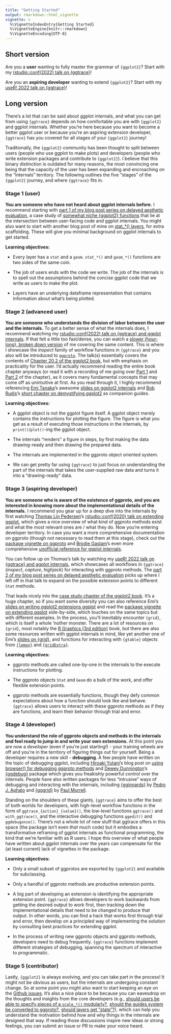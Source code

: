 ```yaml
---
title: "Getting Started"
output: rmarkdown::html_vignette
vignette: >
  %\VignetteIndexEntry{Getting Started}
  %\VignetteEngine{knitr::rmarkdown}
  %\VignetteEncoding{UTF-8}
---
```


## Short version

Are you a **user** wanting to fully master the grammar of `{ggplot2}`? Start with my [rstudio::conf(2022) talk on {ggtrace}](https://github.com/yjunechoe/ggtrace-rstudioconf2022)!

Are you an **aspiring developer** wanting to extend `{ggplot2}`? Start with my [useR! 2022 talk on {ggtrace}](https://github.com/yjunechoe/ggtrace-user2022)!

## Long version

There's a lot that can be said about ggplot internals, and what you can get from using `{ggtrace}` depends on how comfortable you are with `{ggplot2}` and ggplot internals. Whether you're here because you want to become a better ggplot user or because you're an aspiring extension developer, `{ggtrace}` has you covered for all stages of your `{ggplot2}` journey!

Traditionally, the `{ggplot2}` community has been thought to split between users (people who use ggplot to make plots) and developers (people who write extension packages and contribute to `{ggplot2}`). I believe that this binary distinction is outdated for many reasons, the most convincing one being that the capacity of the user has been expanding and encroaching on the "internals" territory. The following outlines the five "stages" of the `{ggplot2}` journey, and where `{ggtrace}` fits in.

### Stage 1 (user)

**You are someone who have not heard about ggplot internals before.** I recommend starting with [part 1 of my blog post series on delayed aesthetic evaluation](https://yjunechoe.github.io/posts/2022-03-10-ggplot2-delayed-aes-1/), a case study of [somewhat niche {ggplot2} functions](https://ggplot2.tidyverse.org/reference/aes_eval.html) that lie at the intersection between user-facing code and ggplot internals. You might also want to start with another blog post of mine on [stat_*() layers](https://yjunechoe.github.io/posts/2020-09-26-demystifying-stat-layers-ggplot2/), for extra scaffolding. These will give you minimal background on ggplot internals to get started.

**Learning objectives:**

- Every layer has a `stat` and a `geom`. `stat_*()` and `geom_*()` functions are two sides of the same coin.

- The job of users ends with the code we write. The job of the internals is to spell out the assumptions behind the concise ggplot code that we write as users to make the plot.

- Layers have an underlying dataframe representation that contains information about what's being plotted.

### Stage 2 (advanced user)

**You are someone who understands the division of labor between the user and the internals.** To get a better sense of what the internals does, I recommend watching my [rstudio::conf(2022) talk on {ggtrace} and ggplot internals](https://github.com/yjunechoe/ggtrace-rstudioconf2022). If that felt a little too fast/dense, you can watch a [slower (hour-long), broken down version](https://www.youtube.com/watch?v=NhMI-GvppMo&list=PL3x6DOfs2NGhUxGvu46tXQtBl0qyTcDet&index=28) of me covering the same content. This is where I showcase the _inspect_ family of workflow functions in `{ggtrace}` and you also will be introduced to [`ggproto`](https://ggplot2-book.org/internals.html#introducing-ggproto). The talk(s) essentially covers the contents of [Chapter 20.2 of the ggplot2 book](https://ggplot2-book.org/internals.html#ggplotbuild), but with emphasis on practicality for the user. I'd actually recommend reading the entire book chapter anyways (or read it with a recording of me going over [Part 1](https://www.youtube.com/watch?v=__yndiht_gw&list=PL3x6DOfs2NGhUxGvu46tXQtBl0qyTcDet&index=24) and [Part 2](https://www.youtube.com/watch?v=JFBROPy_BeU&list=PL3x6DOfs2NGhUxGvu46tXQtBl0qyTcDet&index=26) of the chapter), as it covers many fundamental concepts that may come off as unintuitive at first. As you read through it, I highly recommend referencing [Emi Tanaka](https://twitter.com/statsgen)'s awesome [slides on ggplot2 internals](https://emitanaka.org/datavis-adv-workshop/slides/day1-session2.html) and [Bob Rudis](https://twitter.com/hrbrmstr)'s [short chapter on demystifying ggplot2](https://rud.is/books/creating-ggplot2-extensions/demystifying-ggplot2.html) as companion guides.

**Learning objectives:**

- A ggplot object is not the ggplot figure itself. A ggplot object merely contains the instructions for plotting the figure. The figure is what you get as a result of executing those instructions in the internals, by `print()`/`plot()`-ing the ggplot object.

- The internals "renders" a figure in steps, by first making the data drawing-ready and then drawing the prepared data.

- The internals are implemented in the ggproto object oriented system.

- We can get pretty far using `{ggtrace}` to just focus on understanding the part of the internals that takes the user-supplied raw data and turns it into a "drawing-ready" data.

### Stage 3 (aspiring developer)

**You are someone who is aware of the existence of ggproto, and you are interested in knowing more about the implementational details of the internals.** I recommend you gear up for a deep dive into the internals by first watching [Thomas Lin Pedersen](https://twitter.com/thomasp85)'s [rstudio::conf(2020) talk on extending ggplot](https://www.rstudio.com/resources/rstudioconf-2020/extending-your-ability-to-extend-ggplot2/), which gives a nice overview of what kind of ggproto methods exist and what the most relevant ones are / what they do. Now you're entering developer territory. In case you want a more comprehensive documentation on ggproto (though not necessary to read them at this stage), check out the [package vignette on ggproto](https://ggplot2.tidyverse.org/reference/ggplot2-ggproto.html) and [Brodie Gaslam](https://twitter.com/BrodieGaslam)'s even more comprehensive [unofficial reference for ggplot internals](https://htmlpreview.github.io/?https://raw.githubusercontent.com/brodieG/ggbg/development/inst/doc/extensions.html#ggproto-method).

You can follow up on Thomas's talk by watching my [useR! 2022 talk on {ggtrace} and ggplot internals](https://github.com/yjunechoe/ggtrace-user2022), which showcases all workflows in `{ggtrace}` (_inspect_, _capture_, _highjack_) for interacting with ggproto methods. The [part 2 of my blog post series on delayed aesthetic evaluation](https://yjunechoe.github.io/posts/2022-07-06-ggplot2-delayed-aes-2/) picks up where I left off in that talk to expand on the possible extension points to different `Stat` methods.

That leads nicely into the [case study chapter of the ggplot2 book](https://ggplot2-book.org/spring1.html). It's a huge chapter, so if you want some diversity you can also reference Emi's [slides on writing ggplot2 extensions ggplot](https://emitanaka.org/datavis-adv-workshop/slides/day1-session3.html) and read the [package vignette on extending ggplot](https://ggplot2.tidyverse.org/articles/extending-ggplot2.html#creating-your-own-theme) side-by-side, which touches on the same topics but with different examples. In the process, you'll inevitably encounter `{grid}`, which is itself a whole 'nother monster. There are a lot of resources on `{grid}`, most notably the [R Graphics (3rd edition)](https://www.routledge.com/R-Graphics-Third-Edition/Murrell/p/book/9780367780692) book, but there are also some resources written with ggplot internals in mind, like yet another one of Emi's [slides on {grid}](https://emitanaka.org/datavis-adv-workshop/slides/day1-session1.html), and functions for interacting with `{gtable}` objects from [`{lemon}`](https://cran.r-project.org/web/packages/lemon/vignettes/gtable_show_lemonade.html) and [`{gridExtra}`](https://cran.r-project.org/web/packages/gridExtra/vignettes/gtable.html).

**Learning objectives:**

- ggproto methods are called one-by-one in the internals to the execute instructions for plotting.

- The ggproto objects `Stat` and `Geom` do a bulk of the work, and offer flexible extension points.

- ggproto methods are essentially functions, though they defy common expectations about how a function should look like and behave. `{ggtrace}` allows users to interact with these ggproto methods as if they are functions, and learn their behavior through trial and error.

### Stage 4 (developer)

**You understand the role of ggproto objects and methods in the internals and feel ready to jump in and write your own extensions.** At this point you are now a _developer_ (even if you're just starting!) - your training wheels are off and you're in the territory of figuring things out for yourself. Being a developer requires a new skill - **debugging**. A few people have written on the topic of debugging ggplot, including [Hiroaki Yutani](https://twitter.com/yutannihilat_en)'s blog post on [using browser() for debugging ggproto methods](https://yutani.rbind.io/post/a-tip-to-debug-ggplot2/) and [Dewey Dunnington](https://twitter.com/paleolimbot)'s [{ggdebug}](https://github.com/paleolimbot/ggdebug) package which gives you freakishly powerful control over the internals. People have also written packages for less "intrusive" ways of debugging and interacting with the internals, including [{gginnards}](https://cran.r-project.org/web/packages/gginnards/vignettes/user-guide-1.html) by [Pedro J. Aphalo](https://github.com/aphalo) and [{gggrid}](https://www.stat.auckland.ac.nz/~paul/Reports/gggrid/gggrid.html) by [Paul Murrell](https://www.stat.auckland.ac.nz/~paul/).

Standing on the shoulders of these giants, `{ggtrace}` aims to offer the best of both worlds for developers, with high-level workflow functions in the form of `ggtrace_{action}_{value}()`, the low-level functions `ggtrace()` and `with_ggtrace()`, and the interactive debugging functions `ggedit()` and `ggdebugonce()`. There's not a whole lot of new stuff that ggtrace offers in this space (the package isn't even _that_ much code) but it embodies a transformative reframing of ggplot internals as functional programming, the kind that we're familiar with as R users. I hope this overview of what people have written about ggplot internals over the years can compensate for the (at least current) lack of vignettes in the package.

**Learning objectives:**

- Only a small subset of ggprotos are exported by `{ggplot2}` and available for subclassing.

- Only a handful of ggproto methods are productive extension points.

- A big part of developing an extension is identifying the appropriate extension point. `{ggtrace}` allows developers to work backwards from getting the desired output to work first, then tracking down the implementational details that need to be changed to produce that output. In other words, you can find a hack that works first through trial and error, then develop on a principled way of implementing the solution by consulting best practices for extending ggplot.

- In the process of writing new ggproto objects and ggproto methods, developers need to debug frequently. `{ggtrace}` functions implement different strategies of debugging, spanning the spectrum of interactive to programmatic.

### Stage 5 (contributor)

Lastly, `{ggplot2}` is always evolving, and you can take part in the process! It might not be obvious as users, but the internals are undergoing constant change. So at some point you might also want to start keeping an eye on the [Github issues](https://github.com/tidyverse/ggplot2/issues). It's also a nice place to be because you can eavesdrop on the thoughts and insights from the core developers (e.g., [should users be able to specify pieces of a `scale_*()` modularly?](https://github.com/tidyverse/ggplot2/issues/4269), [should the guides system be converted to ggproto?](https://github.com/tidyverse/ggplot2/issues/3329), [should layers get "state"?](https://github.com/tidyverse/ggplot2/issues/3175)), which can help you understand the motivation behind how and why things in the internals are designed that way. If reading those discussions inspire new ideas or strong feelings, you can submit an issue or PR to make your voice heard.

